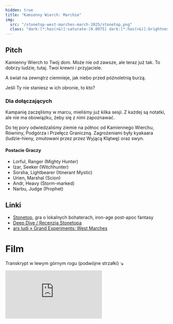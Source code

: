 ```yaml
---
hidden: true
title: "Kamienny Wierch: Marchie"
img:
  src: "/stonetop-west-marches-march-2025/stonetop.png"
  class: "dark:[*:has(>&)]:saturate-[0.0075] dark:[*:has(>&)]:brightness-[1.5]"
---
```


## Pitch

Kamienny Wierch to Twój dom. Może nie od zawsze, ale teraz już tak. To dobrzy
ludzie, tutaj. Twoi krewni i przyjaciele.

A świat na zewnątrz ciemnieje, jak niebo przed późnoletnią burzą.

Jeśli Ty nie staniesz w ich obronie, to kto?

### Dla dołączających

Kampanię zaczęliśmy w marcu, mieliśmy już kilka sesji. Z każdej są notatki, ale
nie ma obowiązku, żeby się z nimi zapoznawać.

Do tej pory odwiedzaliśmy ziemie na północ od Kamiennego Wierchu, Równiny,
Podgórza i Przełęcz Graniczną. Zagrożeniami były kyakaara (ludzie-hieny,
zmutowani przez przez Wyjącą Klątwę) oraz swyn.

#### Postacie Graczy

- Lorful, Ranger (Mighty Hunter)
- Izar, Seeker (Witchhunter)
- Sorsha, Lightbearer (Itinerant Mystic)
- Urien, Marshal (Scion)
- Andr, Heavy (Storm-marked)
- Narbu, Judge (Prophet)

## Linki

- [Stonetop](https://www.kickstarter.com/projects/1735046512/stonetop/description#story),
  gra o lokalnych bohaterach, iron-age post-apoc fantasy
- [Deep Dive / Recenzja Stonetopa](https://www.indiegamereadingclub.com/indie-game-reading-club/deep-dive-stonetop/)
- [ars ludi » Grand Experiments: West Marches](https://arsludi.lamemage.com/index.php/78/grand-experiments-west-marches/)

<script src="https://cursor-party.hasparus.partykit.dev/cursors.js"></script>

# Film

Transkrypt w lewym górnym rogu (podwójne strzałki) ↘️

<iframe
  className="zaduma-image-box h-[600px] w-screen !max-w-[--wide-content-width]"
  src="https://share.descript.com/embed/M1W9U3K1nQQ"
  title="YouTube video player"
  frameborder="0"
  allow="accelerometer; autoplay; clipboard-write; encrypted-media; gyroscope; picture-in-picture; web-share"
  allowfullscreen
/>
